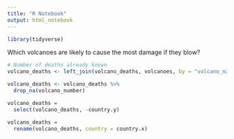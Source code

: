 ```yaml
---
title: "R Notebook"
output: html_notebook
---
```


```r
library(tidyverse)
```

Which volcanoes are likely to cause the most damage if they blow?

```r
# Number of deaths already known
volcano_deaths <- left_join(volcano_deaths, volcanoes, by = "volcano_name")
```

```r
volcano_deaths <- volcano_deaths %>% 
  drop_na(volcano_number)
```

```r
volcano_deaths = 
  select(volcano_deaths, -country.y)
```

```r
volcano_deaths = 
  rename(volcano_deaths, country = country.x)
```


